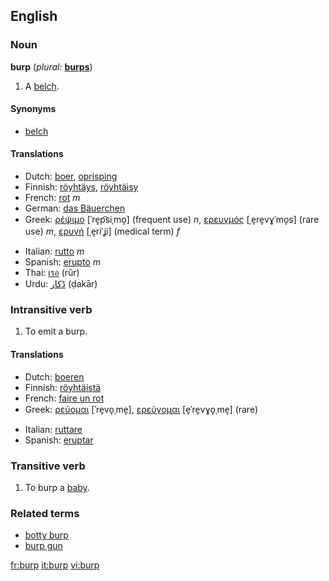 ==English==

===Noun===
'''burp'''  (''plural:'' '''[[burps]]''')
# A [[belch]].

====Synonyms====
*[[belch]]

====Translations====
{{top}}
*Dutch: [[boer]], [[oprisping]]
*Finnish: [[röyhtäys]], [[röyhtäisy]]
*French: [[rot]] ''m''
*German: [[das Bäuerchen]]
*Greek: [[ρέψιμο]] [ˈre̞p͡siˌmo̞] (frequent use) ''n'', [[ερευγμός]] [ˌe̞re̞vɣˈmo̞s] (rare use) ''m'', [[ερυγή]] [ˌe̞riˈʝi] (medical term) ''f''
{{mid}}
*Italian: [[rutto]] ''m''
*Spanish: [[erupto]] ''m''
*Thai: [[เรอ]] (rŭr)
*Urdu: [[ڈكار]] (ḍakār)
{{bottom}}

===Intransitive verb===
{{en-verb}}
# To emit a burp.

====Translations====
{{top}}
*Dutch: [[boeren]]
*Finnish: [[röyhtäistä]]
*French: [[faire un rot]]
*Greek: [[ρεύομαι]] [ˈre̞vo̞ˌme̞], [[ερεύγομαι]] [e̞ˈre̞vɣo̞ˌme̞] (rare)
{{mid}}
*Italian: [[ruttare]]
*Spanish: [[eruptar]]
{{bottom}}

===Transitive verb===
{{en-verb}}
# To burp a [[baby]].

===Related terms===
*[[botty burp]]
*[[burp gun]]

[[fr:burp]]
[[it:burp]]
[[vi:burp]]